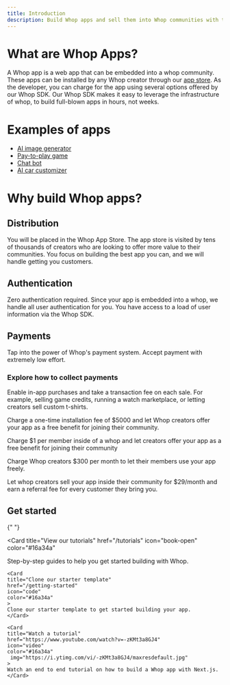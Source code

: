 ```yaml
---
title: Introduction
description: Build Whop apps and sell them into Whop communities with thousands of members.
---
```


# What are Whop Apps?

A Whop app is a web app that can be embedded into a whop community. These apps can be installed by any Whop creator through our [app store](https://whop.com/discover/app-store/). As the developer, you can charge for the app using several options offered by our Whop SDK. Our Whop SDK makes it easy to leverage the infrastructure of whop, to build full-blown apps in hours, not weeks.

# Examples of apps

- [AI image generator](https://whop.com/apps/app_KHqcozSfEGNyhl/install/)
- [Pay-to-play game](https://whop.com/apps/app_scKdeUGhiBtYPr/install/)
- [Chat bot](https://whop.com/apps/app_3rqpGo1tsmPDHg/install/)
- [AI car customizer](https://whop.com/apps/app_S42iB0COVVUVwO/install/)

# Why build Whop apps?

## Distribution

You will be placed in the Whop App Store. The app store is visited by tens of thousands of creators who are looking to offer more value to their communities. You focus on building the best app you can, and we will handle getting you customers.

## Authentication

Zero authentication required. Since your app is embedded into a whop, we handle all user authentication for you. You have access to a load of user information via the Whop SDK.

## Payments

Tap into the power of Whop's payment system. Accept payment with extremely low effort.

### Explore how to collect payments

<AccordionGroup>

<Accordion title="Transaction fees">

Enable in-app purchases and take a transaction fee on each sale. For example, selling game credits, running a watch marketplace, or letting creators sell custom t-shirts.

</Accordion>

<Accordion title="Installation fee">

Charge a one-time installation fee of $5000 and let Whop creators offer your app as a free benefit for joining their community.

</Accordion>

<Accordion title="Per seat">

Charge $1 per member inside of a whop and let creators offer your app as a free benefit for joining their community

</Accordion>

<Accordion title="Monthly subscription">

Charge Whop creators $300 per month to let their members use your app freely.

</Accordion>

<Accordion title="Affiliate commission">

Let whop creators sell your app inside their community for $29/month and earn a referral fee for every customer they bring you.

</Accordion>

</AccordionGroup>

## Get started

<CardGroup cols={2}>

{" "}

<Card
  title="View our tutorials"
  href="/tutorials"
  icon="book-open"
  color="#16a34a"
>
  Step-by-step guides to help you get started building with Whop.
</Card>

    <Card
    title="Clone our starter template"
    href="/getting-started"
    icon="code"
    color="#16a34a"
    >
    Clone our starter template to get started building your app.
    </Card>

    <Card
    title="Watch a tutorial"
    href="https://www.youtube.com/watch?v=-zKMt3a8GJ4"
    icon="video"
    color="#16a34a"
     img="https://i.ytimg.com/vi/-zKMt3a8GJ4/maxresdefault.jpg"
    >
    Watch an end to end tutorial on how to build a Whop app with Next.js.
    </Card>

</CardGroup>
